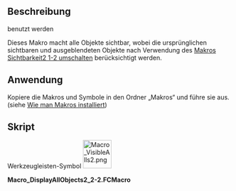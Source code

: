 <languages/>

<div lang="en" dir="ltr" class="mw-content-ltr">
{{Macro
|Name=Macro Toggle Visibility2 2-2
|translate=Macro Toggle Visibility2 2-2
|Icon=Macro_VisibleAlls2.png
|Description={{ColoredParagraph|DarkRed|Yellow|This macro must be used with '''Macro_Toggle_Visibility2_1-2'''}}<br/>This macro makes all objects visible respecting the original visible and hidden objects after use the [[Macro_Toggle_Visibility2_1-2|Macro Toggle Visibility2 1-2]]
|Author=openfablab
|Version=00.02b
|Date=2017-07-27
|FCVersion=All
|Download=[https://wiki.freecad.org/images/e/ec/Macro_VisibleAlls2.png ToolBar Icon]
|SeeAlso=[[Macro_Toggle_Visibility2_1-2|Macro Toggle Visibility2 1-2]]<br/>[[Macro_Toggle_Visibility|Macro Toggle Visibility]]
}}
</div>

<span id="Description"></span>
==Beschreibung==

{{ColoredText|Dieses Makro muss mit  '''[[Macro_Toggle_Visibility2_1-2/de|Macro Toggle Visibility2 1-2]]'''}} benutzt werden

Dieses Makro macht alle Objekte sichtbar, wobei die ursprünglichen sichtbaren und ausgeblendeten Objekte nach Verwendung des [[Macro_Toggle_Visibility2_1-2|Makros Sichtbarkeit2 1-2 umschalten]] berücksichtigt werden.

<span id="Usage"></span>
==Anwendung==

Kopiere die Makros und Symbole in den Ordner „Makros“ und führe sie aus. (siehe [[How_to_install_macros/de|Wie man Makros installiert]])

<span id="Script"></span>
==Skript==

Werkzeugleisten-Symbol [[File:Macro_VisibleAlls2.png|64px]]

'''Macro_DisplayAllObjects2_2-2.FCMacro'''

{{MacroCode|code=

import FreeCAD
#original name "Macro_VisibleAlls" pratical name "Macro_Toggle_Visibility2_2-2" "Macro_Toggle_Visibility2_1-2" associate with "Macro_Toggle_Visibility2_2-2"
__title__="Macro_DisplayAllObjects2_2-2"
__author__ = "openfablab"
__url__     = "https://freecad.org/index-fr.html"
__version__ = "00.00b"
__date__    = "27/07/2017"

try:
    for ShapeNameObj in FreeCAD.actual:   # displyed alls objects
        #print ShapeNameObj
        FreeCADGui.ActiveDocument.getObject(ShapeNameObj).Visibility = True
except Exception:
    None }}